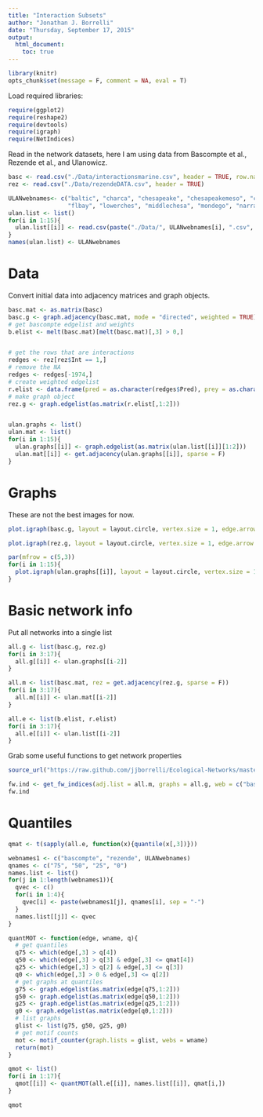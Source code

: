```yaml
---
title: "Interaction Subsets"
author: "Jonathan J. Borrelli"
date: "Thursday, September 17, 2015"
output: 
  html_document:
    toc: true
---
```


```r
library(knitr)
opts_chunk$set(message = F, comment = NA, eval = T)
```

Load required libraries:

```r
require(ggplot2)
require(reshape2)
require(devtools)
require(igraph)
require(NetIndices)
```

Read in the network datasets, here I am using data from Bascompte et al., Rezende et al., and Ulanowicz. 

```r
basc <- read.csv("./Data/interactionsmarine.csv", header = TRUE, row.names = 1)
rez <- read.csv("./Data/rezendeDATA.csv", header = TRUE)

ULANwebnames<- c("baltic", "charca", "chesapeake", "chesapeakemeso", "crystala", "crystalb", "everglades",
                 "flbay", "lowerches", "middlechesa", "mondego", "narraganset", "rhode", "stmarks", "ythan")
ulan.list <- list()
for(i in 1:15){
  ulan.list[[i]] <- read.csv(paste("./Data/", ULANwebnames[i], ".csv", sep = ""), row.names = 1)
}
names(ulan.list) <- ULANwebnames
```

# Data
Convert initial data into adjacency matrices and graph objects. 

```r
basc.mat <- as.matrix(basc)
basc.g <- graph.adjacency(basc.mat, mode = "directed", weighted = TRUE)
# get bascompte edgelist and weights
b.elist <- melt(basc.mat)[melt(basc.mat)[,3] > 0,] 


# get the rows that are interactions
redges <- rez[rez$Int == 1,]
# remove the NA
redges <- redges[-1974,]
# create weighted edgelist
r.elist <- data.frame(pred = as.character(redges$Pred), prey = as.character(redges$Prey), weight = redges$Strength)
# make graph object
rez.g <- graph.edgelist(as.matrix(r.elist[,1:2]))


ulan.graphs <- list()
ulan.mat <- list()
for(i in 1:15){
  ulan.graphs[[i]] <- graph.edgelist(as.matrix(ulan.list[[i]][1:2]))
  ulan.mat[[i]] <- get.adjacency(ulan.graphs[[i]], sparse = F)
}
```

# Graphs

These are not the best images for now. 

```r
plot.igraph(basc.g, layout = layout.circle, vertex.size = 1, edge.arrow.size = .25, vertex.label = NA)
```

```r
plot.igraph(rez.g, layout = layout.circle, vertex.size = 1, edge.arrow.size = .25, vertex.label = NA)
```

```r
par(mfrow = c(5,3))
for(i in 1:15){
  plot.igraph(ulan.graphs[[i]], layout = layout.circle, vertex.size = 1, edge.arrow.size = .25, vertex.label = NA)
}
```

# Basic network info

Put all networks into a single list

```r
all.g <- list(basc.g, rez.g)
for(i in 3:17){
  all.g[[i]] <- ulan.graphs[[i-2]]
}

all.m <- list(basc.mat, rez = get.adjacency(rez.g, sparse = F))
for(i in 3:17){
  all.m[[i]] <- ulan.mat[[i-2]]
}

all.e <- list(b.elist, r.elist)
for(i in 3:17){
  all.e[[i]] <- ulan.list[[i-2]]
}
```

Grab some useful functions to get network properties

```r
source_url("https://raw.github.com/jjborrelli/Ecological-Networks/master/FoodWebs/Rscripts/web_functions.R")
```

```r
fw.ind <- get_fw_indices(adj.list = all.m, graphs = all.g, web = c("bascompte", "rezende", ULANwebnames))[,-c(9,10,11)] # something is broked with top/int/bas
fw.ind
```


# Quantiles

```r
qmat <- t(sapply(all.e, function(x){quantile(x[,3])}))
```

```r
webnames1 <- c("bascompte", "rezende", ULANwebnames)
qnames <- c("75", "50", "25", "0")
names.list <- list()
for(j in 1:length(webnames1)){  
  qvec <- c()
  for(i in 1:4){
    qvec[i] <- paste(webnames1[j], qnames[i], sep = "-")
  }
  names.list[[j]] <- qvec
}
```


```r
quantMOT <- function(edge, wname, q){  
  # get quantiles
  q75 <- which(edge[,3] > q[4])
  q50 <- which(edge[,3] > q[3] & edge[,3] <= qmat[4])
  q25 <- which(edge[,3] > q[2] & edge[,3] <= q[3])
  q0 <- which(edge[,3] > 0 & edge[,3] <= q[2])
  # get graphs at quantiles
  g75 <- graph.edgelist(as.matrix(edge[q75,1:2]))
  g50 <- graph.edgelist(as.matrix(edge[q50,1:2]))
  g25 <- graph.edgelist(as.matrix(edge[q25,1:2]))
  g0 <- graph.edgelist(as.matrix(edge[q0,1:2]))
  # list graphs
  glist <- list(g75, g50, g25, g0)
  # get motif counts
  mot <- motif_counter(graph.lists = glist, webs = wname)
  return(mot)
}
```

```r
qmot <- list()
for(i in 1:17){
  qmot[[i]] <- quantMOT(all.e[[i]], names.list[[i]], qmat[i,])
}

qmot
```



